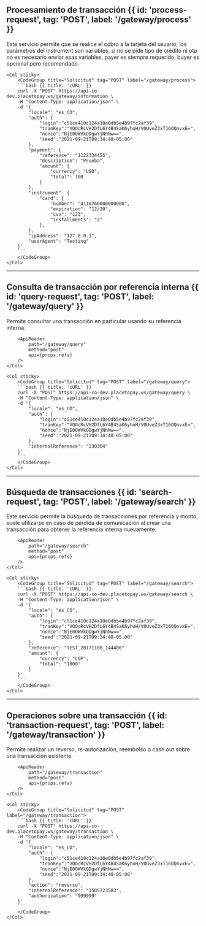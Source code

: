 
## Procesamiento de transacción {{ id: 'process-request', tag: 'POST', label: '/gateway/process' }}

<Row>
    <Col>
        Este servicio permite que se realice el cobro a la tarjeta del usuario, los parámetros del instrument son variables, si no se pide tipo de crédito ni otp no es necesario enviar esas variables, payer es siempre requerido, buyer es opcional pero recomendado.
        <ApiReader
            path="/gateway/process"
            method="post"
            api={props.refs}
        />
    </Col>

    <Col sticky>
        <CodeGroup title="Solicitud" tag="POST" label="/gateway/process">
        ```bash {{ title: 'cURL' }}
        curl -X "POST" https://api-co-dev.placetopay.ws/gateway/information \
        -H "Content-Type: application/json" \
        -d '{
            "locale": "es_CO",
            "auth": {
                "login":"c51ce410c124a10e0db5e4b97fc2af39",
                "tranKey":"VQOcRcVH2DfL6Y4B4SaK6yhoH/VOUveZ3xT16OQnvxE=",
                "nonce":"NjE0OWVkODgwYjNhNw==",
                "seed":"2021-09-21T09:34:48-05:00"
            },
            "payment": {
                "reference": "1122334455",
                "description": "Prueba",
                "amount": {
                    "currency": "USD",
                    "total": 100
                }
            },
            "instrument": {
                "card": {
                    "number": "4110760000000008",
                    "expiration": "12/20",
                    "cvv": "123",
                    "installments": "2"
                },
            },
            "ipAddress": "127.0.0.1",
            "userAgent": "Testing"
        }'
        ```
        </CodeGroup>
    </Col>
</Row>

---

## Consulta de transacción por referencia interna {{ id: 'query-request', tag: 'POST', label: '/gateway/query' }}

<Row>
    <Col>
        Permite consultar una transacción en particular usando su referencia interna.

        <ApiReader
            path="/gateway/query"
            method="post"
            api={props.refs}
        />
    </Col>

    <Col sticky>
        <CodeGroup title="Solicitud" tag="POST" label="/gateway/query">
        ```bash {{ title: 'cURL' }}
        curl -X "POST" https://api-co-dev.placetopay.ws/gateway/query \
        -H "Content-Type: application/json" \
        -d '{
            "locale": "es_CO",
            "auth": {
                "login":"c51ce410c124a10e0db5e4b97fc2af39",
                "tranKey":"VQOcRcVH2DfL6Y4B4SaK6yhoH/VOUveZ3xT16OQnvxE=",
                "nonce":"NjE0OWVkODgwYjNhNw==",
                "seed":"2021-09-21T09:34:48-05:00"
            },
            "internalReference": "230364"
        }'
        ```
        </CodeGroup>
    </Col>
</Row>

---

## Búsqueda de transacciones {{ id: 'search-request', tag: 'POST', label: '/gateway/search' }}

<Row>
    <Col>
        Este servicio permite la búsqueda de transacciones por referencia y monto, suele utilizarse en caso de pérdida de comunicación al crear una transacción para obtener la referencia interna nuevamente.

        <ApiReader
            path="/gateway/search"
            method="post"
            api={props.refs}
        />
    </Col>

    <Col sticky>
        <CodeGroup title="Solicitud" tag="POST" label="/gateway/search">
        ```bash {{ title: 'cURL' }}
        curl -X "POST" https://api-co-dev.placetopay.ws/gateway/search \
        -H "Content-Type: application/json" \
        -d '{
            "locale": "es_CO",
            "auth": {
                "login":"c51ce410c124a10e0db5e4b97fc2af39",
                "tranKey":"VQOcRcVH2DfL6Y4B4SaK6yhoH/VOUveZ3xT16OQnvxE=",
                "nonce":"NjE0OWVkODgwYjNhNw==",
                "seed":"2021-09-21T09:34:48-05:00"
            },
            "reference": "TEST_20171108_144400"
            "amount": {
                "currency": "COP",
                "total": "1000"
            }
        }'
        ```
        </CodeGroup>
    </Col>
</Row>

---

## Operaciones sobre una transacción {{ id: 'transaction-request', tag: 'POST', label: '/gateway/transaction' }}

<Row>
    <Col>
        Permite realizar un reverso, re-autorización, reembolso o cash out sobre una transacción existente

        <ApiReader
            path="/gateway/transaction"
            method="post"
            api={props.refs}
        />
    </Col>

    <Col sticky>
        <CodeGroup title="Solicitud" tag="POST" label="/gateway/transaction">
        ```bash {{ title: 'cURL' }}
        curl -X "POST" https://api-co-dev.placetopay.ws/gateway/transaction \
        -H "Content-Type: application/json" \
        -d '{
            "locale": "es_CO",
            "auth": {
                "login":"c51ce410c124a10e0db5e4b97fc2af39",
                "tranKey":"VQOcRcVH2DfL6Y4B4SaK6yhoH/VOUveZ3xT16OQnvxE=",
                "nonce":"NjE0OWVkODgwYjNhNw==",
                "seed":"2021-09-21T09:34:48-05:00"
            },
            "action": "reverse",
            "internalReference": "1505723583",
            "authorization": "999999"
        }'
        ```
        </CodeGroup>
    </Col>
</Row>

